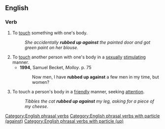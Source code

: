 ==English==

===Verb===
{{en-verb|*}}

# To [[touch]] something with one's body.
#: ''She accidentally '''rubbed up against''' the painted door and got green paint on her blouse.''
# To [[touch]] another person with one's body in a [[sexually]] [[stimulating]] manner.
#* '''1994''', Samuel Becket, ''Molloy''. p.&nbsp;75
#*: Now men, I have '''rubbed up against''' a few men in my time, but women?
# {{q|of animals}} To touch a person's body in a [[friendly]] manner, seeking [[attention]].
#: ''Tibbles the cat '''rubbed up against''' my leg, asking for a piece of my cheese.''

[[Category:English phrasal verbs]]
[[Category:English phrasal verbs with particle (against)]]
[[Category:English phrasal verbs with particle (up)]]